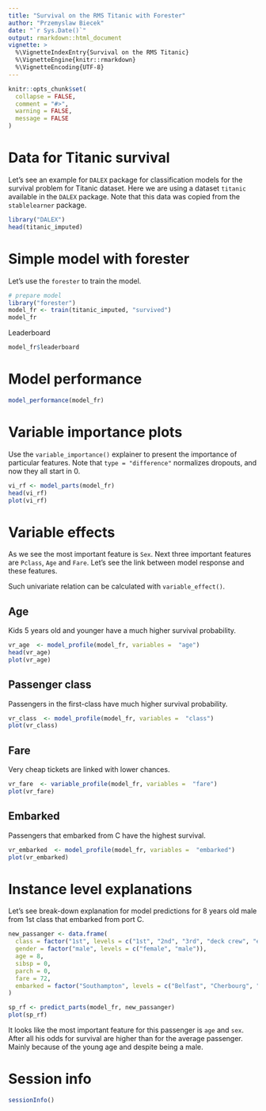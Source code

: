 ```yaml
---
title: "Survival on the RMS Titanic with Forester"
author: "Przemyslaw Biecek"
date: "`r Sys.Date()`"
output: rmarkdown::html_document
vignette: >
  %\VignetteIndexEntry{Survival on the RMS Titanic}
  %\VignetteEngine{knitr::rmarkdown}
  %\VignetteEncoding{UTF-8}
---
```


```r
knitr::opts_chunk$set(
  collapse = FALSE,
  comment = "#>",
  warning = FALSE,
  message = FALSE
)
```

# Data for Titanic survival

Let's see an example for `DALEX` package for classification models for the survival problem for Titanic dataset.
Here we are using a dataset `titanic` available in the `DALEX` package. Note that this data was copied from the `stablelearner` package.

```r
library("DALEX")
head(titanic_imputed)
```

# Simple model with forester

Let's use the `forester` to train the model.

```r
# prepare model
library("forester")
model_fr <- train(titanic_imputed, "survived")
model_fr
```

Leaderboard

```r
model_fr$leaderboard
```

# Model performance

```r
model_performance(model_fr)
```

# Variable importance plots

Use the `variable_importance()` explainer to present the importance of particular features. Note that `type = "difference"` normalizes dropouts, and now they all start in 0.

```r
vi_rf <- model_parts(model_fr)
head(vi_rf)
plot(vi_rf)
```

# Variable effects

As we see the most important feature is `Sex`. Next three important features are `Pclass`, `Age` and `Fare`. Let's see the link between model response and these features.

Such univariate relation can be calculated with `variable_effect()`.

## Age

Kids 5 years old and younger have a much higher survival probability.

```r
vr_age  <- model_profile(model_fr, variables =  "age")
head(vr_age)
plot(vr_age)
```

## Passenger class

Passengers in the first-class have much higher survival probability.

```r
vr_class  <- model_profile(model_fr, variables =  "class")
plot(vr_class)
```

## Fare

Very cheap tickets are linked with lower chances.

```r
vr_fare  <- variable_profile(model_fr, variables =  "fare")
plot(vr_fare)
```

## Embarked

Passengers that embarked from C have the highest survival.

```r
vr_embarked  <- model_profile(model_fr, variables =  "embarked")
plot(vr_embarked)
```


# Instance level explanations

Let's see break-down explanation for model predictions for 8 years old male from 1st class that embarked from port C.

```r
new_passanger <- data.frame(
  class = factor("1st", levels = c("1st", "2nd", "3rd", "deck crew", "engineering crew", "restaurant staff", "victualling crew")),
  gender = factor("male", levels = c("female", "male")),
  age = 8,
  sibsp = 0,
  parch = 0,
  fare = 72,
  embarked = factor("Southampton", levels = c("Belfast", "Cherbourg", "Queenstown", "Southampton"))
)

sp_rf <- predict_parts(model_fr, new_passanger)
plot(sp_rf)
```

It looks like the most important feature for this passenger is `age` and `sex`. After all his odds for survival are higher than for the average passenger. Mainly because of the young age and despite being a male.


# Session info

```r
sessionInfo()
```

